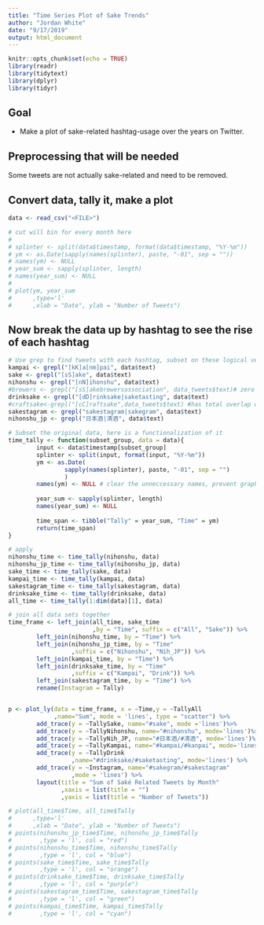 ```yaml
---
title: "Time Series Plot of Sake Trends"
author: "Jordan White"
date: "9/17/2019"
output: html_document
---
```


```r
knitr::opts_chunk$set(echo = TRUE)
library(readr)
library(tidytext)
library(dplyr)
library(tidyr)
```

## Goal

* Make a plot of sake-related hashtag-usage over the years on Twitter.

## Preprocessing that will be needed  
Some tweets are not actually sake-related and need to be removed.

## Convert data, tally it, make a plot  


```r
data <- read_csv("<FILE>")

# cut will bin for every month here
# 
# splinter <- split(data$timestamp, format(data$timestamp, "%Y-%m"))
# ym <- as.Date(sapply(names(splinter), paste, "-01", sep = ""))
# names(ym) <- NULL
# year_sum <- sapply(splinter, length)
# names(year_sum) <- NULL
# 
# plot(ym, year_sum
#      ,type='l'
#      ,xlab = "Date", ylab = "Number of Tweets")

```

## Now break the data up by hashtag to see the rise of each hashtag

```r
# Use grep to find tweets with each hashtag, subset on these logical vectors
kampai <- grepl("[kK]a[nm]pai", data$text)
sake <- grepl("[sS]ake", data$text)
nihonshu <- grepl("[nN]ihonshu", data$text)
#brewers <- grepl("[sS]akebrewersassociation", data_tweets$text)# zero hits
drinksake <- grepl("[dD]rinksake|saketasting", data$text)
#craftsake<-grepl("[cC]raftsake",data_tweets$text) #has total overlap with sake
sakestagram <- grepl("sakestagram|sakegram", data$text)
nihonshu_jp <- grepl("日本酒|清酒", data$text)

# Subset the original data, here is a functionalization of it
time_tally <- function(subset_group, data = data){
        input <- data$timestamp[subset_group]
        splinter <- split(input, format(input, "%Y-%m"))
        ym <- as.Date(
                sapply(names(splinter), paste, "-01", sep = "")
                )
        names(ym) <- NULL # clear the unneccessary names, prevent graph errors
        
        year_sum <- sapply(splinter, length)
        names(year_sum) <- NULL
        
        time_span <- tibble("Tally" = year_sum, "Time" = ym)
        return(time_span)
}

# apply
nihonshu_time <- time_tally(nihonshu, data)
nihonshu_jp_time <- time_tally(nihonshu_jp, data)
sake_time <- time_tally(sake, data)
kampai_time <- time_tally(kampai, data)
sakestagram_time <- time_tally(sakestagram, data)
drinksake_time <- time_tally(drinksake, data)
all_time <- time_tally(1:dim(data)[1], data)

# join all data sets together
time_frame <- left_join(all_time, sake_time
                        ,by = "Time", suffix = c("All", "Sake")) %>%
        left_join(nihonshu_time, by = "Time") %>%
        left_join(nihonshu_jp_time, by = "Time"
                  ,suffix = c("Nihonshu", "Nih_JP")) %>%
        left_join(kampai_time, by = "Time") %>%
        left_join(drinksake_time, by = "Time"
                  ,suffix = c("Kampai", "Drink")) %>%
        left_join(sakestagram_time, by = "Time") %>%
        rename(Instagram = Tally)


p <- plot_ly(data = time_frame, x = ~Time,y = ~TallyAll
             ,name="Sum", mode = 'lines', type = "scatter") %>%
        add_trace(y = ~TallySake, name="#sake", mode ='lines')%>%
        add_trace(y = ~TallyNihonshu, name="#nihonshu", mode='lines')%>%
        add_trace(y = ~TallyNih_JP, name="#日本酒/#清酒", mode='lines')%>%
        add_trace(y = ~TallyKampai, name="#kampai/#kanpai", mode='lines')%>%
        add_trace(y = ~TallyDrink
                  ,name="#drinksake/#saketasting", mode='lines') %>%
        add_trace(y = ~Instagram, name="#sakegram/#sakestagram"
                  ,mode = 'lines') %>%
        layout(title = "Sum of Saké Related Tweets by Month"
               ,xaxis = list(title = "")
               ,yaxis = list(title = "Number of Tweets"))

# plot(all_time$Time, all_time$Tally
#      ,type='l'
#      ,xlab = "Date", ylab = "Number of Tweets")
# points(nihonshu_jp_time$Time, nihonshu_jp_time$Tally
#        ,type = 'l', col = "red")
# points(nihonshu_time$Time, nihonshu_time$Tally
#        ,type = 'l', col = "blue")
# points(sake_time$Time, sake_time$Tally
#        ,type = 'l', col = "orange")
# points(drinksake_time$Time, drinksake_time$Tally
#        ,type = 'l', col = "purple")
# points(sakestagram_time$Time, sakestagram_time$Tally
#        ,type = 'l', col = "green")
# points(kampai_time$Time, kampai_time$Tally
#        ,type = 'l', col = "cyan")
```